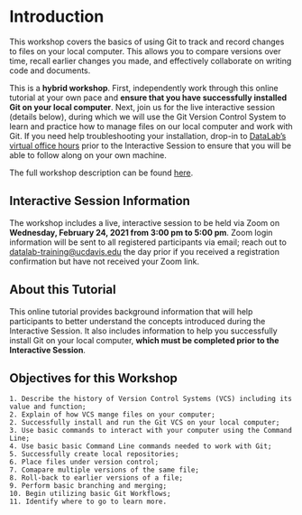# Introduction

This workshop covers the basics of using Git to track and record changes to files 
on your local computer. This allows you to compare versions over time, recall 
earlier changes you made, and effectively collaborate on writing code and documents.

This is a **hybrid workshop**. First, independently work through this online 
tutorial at your own pace and **ensure that you have successfully installed Git **
**on your local computer**. Next, join us for the live interactive session 
(details below), during which we will use the Git Version Control System to 
learn and practice how to manage files on our local computer and work with Git. 
If you need help troubleshooting your installation, drop-in to [DataLab's virtual office hours ](https://datalab.ucdavis.edu/office-hours/) prior to the Interactive Session to 
ensure that you will be able to follow along on your own machine.

The full workshop description can be found [here](https://datalab.ucdavis.edu/eventscalendar/introduction-to-version-control-with-git-2/).

## Interactive Session Information

The workshop includes a live, interactive session to be held via Zoom on 
**Wednesday, February 24, 2021 from 3:00 pm to 5:00 pm**. Zoom login information 
will be sent to all registered participants via email; reach out to [datalab-training@ucdavis.edu](mailto:datalab-training@ucdavis.edu) the day prior 
if you received a registration confirmation but have not received your Zoom link.

## About this Tutorial

This online tutorial provides background information that will help participants 
to better understand the concepts introduced during the Interactive Session. 
It also includes information to help you successfully install Git on your local 
computer, **which must be completed prior to the Interactive Session**.


## Objectives for this Workshop
``` objective
1. Describe the history of Version Control Systems (VCS) including its value and function;
2. Explain of how VCS mange files on your computer;
2. Successfully install and run the Git VCS on your local computer;
3. Use basic commands to interact with your computer using the Command Line;
4. Use basic basic Command Line commands needed to work with Git;
5. Successfully create local repositories;
6. Place files under version control;
7. Comapare multiple versions of the same file;
8. Roll-back to earlier versions of a file;
9. Perform basic branching and merging;
10. Begin utilizing basic Git Workflows;
11. Identify where to go to learn more.
```
